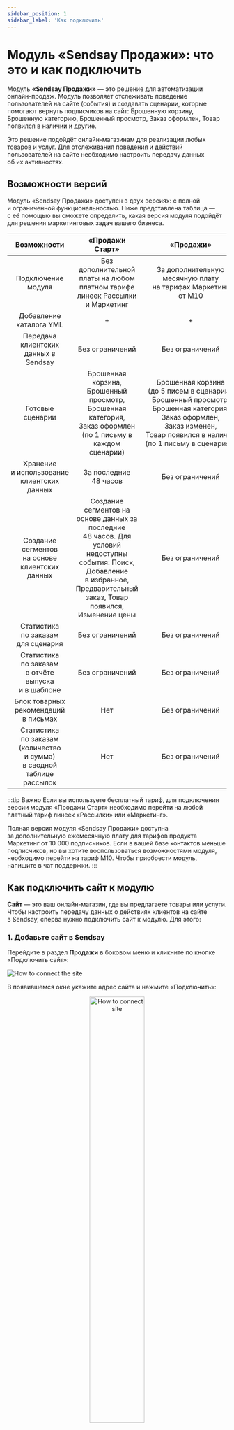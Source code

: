 ```yaml
---
sidebar_position: 1
sidebar_label: 'Как подключить'
---
```



# Модуль «Sendsay Продажи»: что это и как подключить

Модуль **«Sendsay Продажи»** — это решение для автоматизации онлайн-продаж. Модуль позволяет отслеживать поведение пользователей на&nbsp;сайте (события) и&nbsp;создавать сценарии, которые помогают вернуть подписчиков на&nbsp;сайт: Брошенную корзину, Брошенную категорию, Брошенный просмотр, Заказ оформлен, Товар появился в наличии и&nbsp;другие.

Это решение подойдёт онлайн-магазинам для реализации любых товаров и&nbsp;услуг. Для отслеживания поведения и&nbsp;действий пользователей на&nbsp;сайте необходимо настроить передачу данных об&nbsp;их&nbsp;активностях.

## Возможности версий

Модуль «Sendsay Продажи» доступен в&nbsp;двух версиях: с&nbsp;полной и&nbsp;ограниченной функциональностью. Ниже представлена таблица&nbsp;&mdash; с&nbsp;её&nbsp;помощью вы&nbsp;сможете определить, какая версия модуля подойдёт для решения маркетинговых задач вашего бизнеса.

|                                     Возможности                                      |                                                                                      «Продажи Старт»                                                                                      |                                                                                                                 «Продажи»                                                                                                                 |
| :----------------------------------------------------------------------------------: | :---------------------------------------------------------------------------------------------------------------------------------------------------------------------------------------: | :---------------------------------------------------------------------------------------------------------------------------------------------------------------------------------------------------------------------------------------: |
|                                  Подключение модуля                                  |                                                  Без дополнительной платы на&nbsp;любом платном тарифе линеек Рассылки и&nbsp;Маркетинг                                                   |                                                                                  За дополнительную месячную плату на&nbsp;тарифах Маркетинг от&nbsp;М10                                                                                   |
|                               Добавление каталога YML                                |                                                                                             +                                                                                             |                                                                                                                     +                                                                                                                     |
|                         Передача клиентских данных в Sendsay                         |                                                                                      Без ограничений                                                                                      |                                                                                                              Без ограничений                                                                                                              |
|                                   Готовые сценарии                                   |                                Брошенная корзина,<br/>Брошенный просмотр,<br/>Брошенная категория,<br/>Заказ оформлен<br/>(по 1 письму в каждом сценарии)                                 | Брошенная корзина<br/>(до&nbsp;5&nbsp;писем&nbsp;в&nbsp;сценарии);<br/>Брошенный просмотр,<br/>Брошенная категория,<br/>Заказ оформлен,<br/>Заказ изменен,<br/>Товар появился в наличии<br/>(по&nbsp;1&nbsp;письму&nbsp;в&nbsp;сценариях) |
|                   Хранение и&nbsp;использование клиентских данных                    |                                                                                За последние 48&nbsp;часов                                                                                 |                                                                                                              Без ограничений                                                                                                              |
|                 Создание сегментов на&nbsp;основе клиентских данных                  | Создание сегментов на основе данных за последние 48&nbsp;часов. Для условий недоступны события: Поиск, Добавление в&nbsp;избранное, Предварительный заказ, Товар появился, Изменение цены |                                                                                                              Без ограничений                                                                                                              |
|                     Статистика по&nbsp;заказам для&nbsp;сценария                     |                                                                                      Без ограничений                                                                                      |                                                                                                           Без&nbsp;ограничений                                                                                                            |
|        Статистика по&nbsp;заказам в&nbsp;отчёте выпуска и&nbsp;в&nbsp;шаблоне        |                                                                                      Без ограничений                                                                                      |                                                                                                           Без&nbsp;ограничений                                                                                                            |
|                      Блок товарных рекомендаций в&nbsp;письмах                       |                                                                                            Нет                                                                                            |                                                                                                           Без&nbsp;ограничений                                                                                                            |
| Статистика по&nbsp;заказам (количество и&nbsp;сумма) в&nbsp;сводной таблице рассылок |                                                                                            Нет                                                                                            |                                                                                                           Без&nbsp;ограничений                                                                                                            |

:::tip Важно
Если вы&nbsp;используете бесплатный тариф, для подключения версии модуля &laquo;Продажи Старт&raquo; необходимо перейти на&nbsp;любой платный тариф линеек «Рассылки» или «Маркетинг».

Полная версия модуля &laquo;Sendsay Продажи&raquo; доступна за&nbsp;дополнительную ежемесячную плату для тарифов продукта Маркетинг от&nbsp;10&nbsp;000&nbsp;подписчиков. Если в&nbsp;вашей базе контактов меньше подписчиков, но&nbsp;вы хотите воспользоваться возможностями модуля, необходимо перейти на&nbsp;тариф М10. Чтобы приобрести модуль, <SupportLink>напишите в чат поддержки</SupportLink>.
:::

## Как подключить сайт к&nbsp;модулю

**Сайт**&nbsp;&mdash; это ваш онлайн-магазин, где вы&nbsp;предлагаете товары или услуги. Чтобы настроить передачу данных о&nbsp;действиях клиентов на&nbsp;сайте в&nbsp;Sendsay, сперва нужно подключить сайт к&nbsp;модулю. Для этого:

### 1. Добавьте сайт в&nbsp;Sendsay

Перейдите в&nbsp;раздел **Продажи** в&nbsp;боковом меню и&nbsp;кликните по&nbsp;кнопке &laquo;Подключить сайт&raquo;:

![How to connect the site](/img/ecom/how-to-connect-ecom/how-to-connect-the-site.png)

В&nbsp;появившемся окне укажите адрес сайта и&nbsp;нажмите &laquo;Подключить&raquo;:

<p align="center">
  <img width="50%" src={howToConnectSite} alt="How to connect site" />
</p>

Далее переходите к&nbsp;настройке, нажав соответствующую кнопку.

### 2. Настройте передачу данных с&nbsp;сайта в&nbsp;Sendsay

На&nbsp;странице сайта выберите вкладку **Настройка**, скопируйте специальный код и&nbsp;отправьте его разработчикам:

![How to configure data transfer](/img/ecom/how-to-connect-ecom/how-to-configure-data-transfer.png)

Разработчикам необходимо установить код на&nbsp;все страницы сайта, с&nbsp;которых будут отслеживаться данные о&nbsp;действиях пользователей — требования указаны в&nbsp;[настройках домена](https://docs.sendsay.ru/ecom/domain-settings-for-links). Чтобы данные поступали в&nbsp;Sendsay, также нужно настроить функции передачи данных о&nbsp;действиях пользователей.

Для правильного отображения товаров в&nbsp;рассылках рекомендуем для всех событий передавать параметры:

- `"id"` — id товара. Желательно, чтобы id совпадал с&nbsp;тем, который есть в&nbsp;YML-файле каталога товаров.
- `"name"` — название товара.
- `"picture"` — ссылка на&nbsp;картинку. Проверьте, чтобы передавался абсолютный URL картинки.
- `"price"` — цена товара.
- `"url"` — ссылка на&nbsp;товар. Проверьте, чтобы передавался абсолютный URL.

Если на вашем сайте настроена передача данных в Яндекс Метрику Ecommerce или Google Analytics 4 Ecommerce, необходимо добавить соотвествующий скрипт, — и данные будут передаваться также в Sendsay.

### 3. Настройте домен для ссылок

Рекомендуем настроить домен для ссылок, чтобы при переходе на сайт с мобильных устройств и в Safari не терялись подписчики, а действия пользователей на сайте не были бы анонимными.

[Настройка домена для ссылок](https://docs.sendsay.ru/ecom/domain-settings-for-links)

### 4. Подключите каталог товаров

Каталог товаров необходим для запуска триггерного сценария Брошенная категория, а&nbsp;также если вы&nbsp;планируете размещать в&nbsp;своих рассылках актуальные товарные рекомендации&nbsp;&mdash; чтобы в&nbsp;письма подгружались товары из&nbsp;каталога.

[Как подключить каталог товаров](https://docs.sendsay.ru/ecom/product-catalog)

После подключения онлайн-магазина к&nbsp;модулю Продажи рекомендуем протестировать передачу данных, а&nbsp;уже после&nbsp;&mdash; настраивать триггерные сценарии и&nbsp;шаблоны.

## События сайта

События возникают в&nbsp;результате действий подписчиков на&nbsp;сайте онлайн-магазина: например, когда пользователи просматривали товары или категорию, добавляли товары в&nbsp;корзину и&nbsp;прочее. Их&nbsp;можно посмотреть во&nbsp;вкладке **Просмотр событий** на&nbsp;странице магазина.

:::tip Важно
Просмотр событий будет доступен после того, как данные начнут поступать в&nbsp;Sendsay. Поэтому в&nbsp;самом начале важно правильно настроить передачу данных.
:::

Какие события можно передавать с&nbsp;сайта в&nbsp;Sendsay:

- Регистрация на сайте,
- Авторизация на сайте,
- Просмотр товара,
- Просмотр категории,
- Обновление корзины,
- Удаление товаров их корзины,
- Очистка корзины,
- Поиск товара,
- Заказ оформлен,
- Изменение заказа,
- Подписка на&nbsp;изменение стоимости товара,
- Удаление подписки на изменение стоимости,
- Подписка на&nbsp;появление товара в&nbsp;продаже,
- Удаление подписки на появление товара,
- Добавление товара в&nbsp;избранное,
- Удаление из избранного,
- Предварительный заказ,
- Отмена предзаказа.

Если настроена передача событий **Регистрация на&nbsp;сайте** и&nbsp;**Авторизация на&nbsp;сайте**, в&nbsp;Sendsay будут передаваться email-адреса пользователей, которые зарегистрировались или авторизовались на&nbsp;сайте. Система сохранит такой адрес и&nbsp;свяжет с&nbsp;ним все поступающие события этого пользователя&nbsp;&mdash; таким образом анонимные контакты перестанут быть анонимными и&nbsp;станут участниками сценария.

Также во&nbsp;вкладке **Просмотр событий** отображаются стартовые события сценариев, которые сработали на&nbsp;стороне Sendsay:

- запуск события &laquo;Брошенная корзина&raquo;&nbsp;&mdash; когда пользователь положил товар в&nbsp;корзину и&nbsp;ушёл с&nbsp;сайта, не&nbsp;сделав заказ;
- запуск события &laquo;Брошенный просмотр&raquo;&nbsp;&mdash; если пользователь просматривал карточку товара, но&nbsp;не&nbsp;положил товар в&nbsp;корзину и&nbsp;не&nbsp;сделал заказ;
- запуск события &laquo;Брошенная категория&raquo;&nbsp;&mdash; в&nbsp;случае, когда пользователь просматривал категорию, но&nbsp;не&nbsp;перешёл в&nbsp;карточку товара и&nbsp;не&nbsp;сделал заказ.

По&nbsp;умолчанию триггерные события наступают через 30&nbsp;минут после последнего действия пользователя на&nbsp;сайте. Время отправки писем по&nbsp;сценарию можно будет изменить в&nbsp;настройках сценария.

### События, завершающие сценарий

В&nbsp;ситуации, когда пользователь участвует в&nbsp;сценарии о&nbsp;брошенной корзине и&nbsp;решает оформить заказ, необходимо, чтобы сценарий для него завершился принудительно. Для этого важно настроить передачу событий, при наступлении которых сценарий завершится автоматически:

- **Заказ оформлен** и&nbsp;**Очистка корзины** для Брошенной корзины;
- **Заказ оформлен** и&nbsp;**Товар добавлен в&nbsp;корзину** для завершения сценариев Брошенный просмотр и&nbsp;Брошенная категория.

Сценарий автоматически завершится также при запуске других сценариев:

- Брошенный просмотр завершится для подписчиков, которые попали в&nbsp;сценарий **Брошенная корзина**,
- Брошенная категория завершится для тех участников, кто попадёт в&nbsp;сценарий **Брошенная корзина** или **Брошенный просмотр**.

## Как посмотреть историю событий сайта

В&nbsp;разделе **Продажи &rarr; Просмотр событий** в&nbsp;одной таблице собраны контакты, события на&nbsp;сайте и&nbsp;время, когда эти события произошли. Этот список можно отфильтровать по&nbsp;типу контакта, типу события и&nbsp;по&nbsp;периоду. Например, можно увидеть информацию о просмотренных товарах:

![Event view](/img/ecom/how-to-connect-ecom/event-view.png)

А если нужно узнать, кто из&nbsp;подписчиков оформлял заказы за&nbsp;последний месяц, будем действовать так:

<p align="center">
  <img width="70%" src={eventFilter} alt="How to connect site" />
</p>

В&nbsp;столбце **Контакт** выводится список пользователей:

- контакты из&nbsp;базы отображаются как email-адрес;
- анонимные пользователи&nbsp;&mdash; как набор латинских букв и&nbsp;цифр;
- несуществующие или удалённые из&nbsp;базы пользователи изображены в&nbsp;виде иконки привидения.

:::tip Важно
Адреса контактов могут повторяться, ведь один подписчик мог совершить несколько действий (событий) за&nbsp;указанный период.
:::

Над таблицей есть строка поиска&nbsp;&mdash; можно найти конкретного подписчика по&nbsp;его адресу.

Во&nbsp;вкладке **Просмотр событий** можно добавить в&nbsp;список или удалить конкретных подписчиков из&nbsp;базы. Для этого выберите нужные контакты, отметив их&nbsp;галочкой слева от&nbsp;адреса контакта. Затем:

- если хотите перенести контакты в&nbsp;список, нажмите &laquo;Добавить в&nbsp;список&raquo; и&nbsp;выберите список;
- если хотите удалить подписчиков, откройте выпадающий список у&nbsp;кнопки &laquo;Добавить в&nbsp;список&raquo; и&nbsp;выберите пункт **Удалить из&nbsp;базы**.
  ![How to delete contacts](/img/ecom/how-to-connect-ecom/how-to-delete-contacts.png)

**Читайте также:** [Руководство по триггерным сценариям для онлайн-продаж](https://docs.sendsay.ru/ecom/ecom-triggers)
